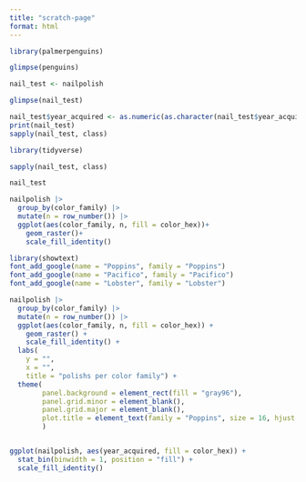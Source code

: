 ```yaml
---
title: "scratch-page"
format: html
---
```


```r
library(palmerpenguins)
```

```r
glimpse(penguins)
```

```r
nail_test <- nailpolish
```

```r
glimpse(nail_test)
```

```r
nail_test$year_acquired <- as.numeric(as.character(nail_test$year_acquired))
print(nail_test)
sapply(nail_test, class)
```

```r
library(tidyverse)
```

```r
sapply(nail_test, class)
```

```r
nail_test
```

```r
nailpolish |>
  group_by(color_family) |>
  mutate(n = row_number()) |>
  ggplot(aes(color_family, n, fill = color_hex))+
    geom_raster()+
    scale_fill_identity()
```

```r
library(showtext)
font_add_google(name = "Poppins", family = "Poppins")
font_add_google(name = "Pacifico", family = "Pacifico")
font_add_google(name = "Lobster", family = "Lobster")
```

```r
nailpolish |>
  group_by(color_family) |>
  mutate(n = row_number()) |>
  ggplot(aes(color_family, n, fill = color_hex)) +
    geom_raster() +
    scale_fill_identity() +
  labs(
    y = "",
    x = "",
    title = "polishs per color family") +
  theme(
        panel.background = element_rect(fill = "gray96"),
        panel.grid.minor = element_blank(),
        panel.grid.major = element_blank(),
        plot.title = element_text(family = "Poppins", size = 16, hjust = 0.5),
        )



```

```r
ggplot(nailpolish, aes(year_acquired, fill = color_hex)) + 
  stat_bin(binwidth = 1, position = "fill") +
  scale_fill_identity()
```
